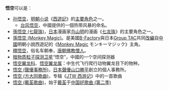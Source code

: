 '''悟空'''可以是：
* [[孙悟空|孙悟空]]，[[明朝|明朝]][[小说|小说]]《[[西遊記|西遊記]]》的[[主要角色|主要角色]]之一。
** [[台风悟空|台风悟空]]，中國提供的一個热带风暴的命名。
* [[孫悟空_(七龍珠)|孫悟空 (七龍珠)]]，[[日本|日本]]漫画家[[鸟山明|鸟山明]]的漫画《[[七龙珠|七龙珠]]》的主要角色之一。
* [[孫悟空_(Monkey_Magic)|孫悟空 (Monkey Magic)]]。是美國[[B-Factory|B-Factory]]與日本[[Group_TAC|Group TAC]]共同[[衍生作品|改編]]自[[中國|中國]]明朝小說西遊記的《[[Monkey_Magic|Monkey Magic]] モンキーマジック》主角。
* [[釋悟空|釋悟空]]，俗名车朝奉，[[唐朝|唐朝]][[佛教|佛教]][[僧人|僧人]]。
* [[暗物质粒子探测卫星|暗物质粒子探测卫星]]“悟空”，中國的一个空间探测器
* [[悟空翼龙科|悟空翼龙科]]、[[悟空翼龙属|悟空翼龙属]]：中生代飞行爬行动物翼龙目下的物种。
* [[悟空_(聲優事務所)|悟空 (聲優事務所)]]，[[日本|日本]][[聲優|聲優]][[山口勝平|山口勝平]]創立的個人事務所。
* [[悟空_(方大同歌曲)|悟空 (方大同歌曲)]]，专辑《[[JTW_西游记|JTW 西游记]]》中的一首歌曲
* [[悟空_(戴荃歌曲)|悟空 (戴荃歌曲)]]，始于[[戴荃|戴荃]]于[[中国好歌曲_(第二季)|中国好歌曲 (第二季)]]
{{disambig|Cat=二字亞洲相關消歧義}}